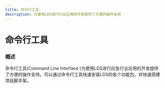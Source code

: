 ```yaml
---
title: 命令行工具
description: 为使用LDS进行行业应用的开发提供了方便的操作支持
---
```


# 命令行工具

### 概述

命令行工具(Command Line Interface )为使用LDS进行应急行业应用的开发提供了方便的操作支持。可以通过命令行工具快速安装LDS的各个功能包，并快速搭建项目脚手架。

